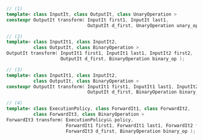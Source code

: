```cpp
// (1)
template< class InputIt, class OutputIt, class UnaryOperation >
constexpr OutputIt transform( InputIt first1, InputIt last1,
                              OutputIt d_first, UnaryOperation unary_op );

// (2)
template< class InputIt1, class InputIt2,
          class OutputIt, class BinaryOperation >
OutputIt transform( InputIt1 first1, InputIt1 last1, InputIt2 first2,
                    OutputIt d_first, BinaryOperation binary_op );

// (3)
template< class InputIt1, class InputIt2,
          class OutputIt, class BinaryOperation >
constexpr OutputIt transform( InputIt1 first1, InputIt1 last1, InputIt2 first2,
                              OutputIt d_first, BinaryOperation binary_op );

// (4)
template< class ExecutionPolicy, class ForwardIt1, class ForwardIt2,
          class ForwardIt3, class BinaryOperation >
ForwardIt3 transform( ExecutionPolicy&& policy,
                      ForwardIt1 first1, ForwardIt1 last1, ForwardIt2 first2,
                      ForwardIt3 d_first, BinaryOperation binary_op );
```
